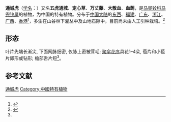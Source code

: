 {{Speciesbox
| name = 通城虎
| status = 
| status_system = 
| image =
| genus = Aristolochia
| species = fordiana
| authority = Hemsl.
}}

'''通城虎'''（[[学名|学名]]：{{lang|la|''Aristolochia fordiana''}}）又名'''五虎通城'''、'''定心草'''、'''万丈藤'''、'''大散血'''、'''血蒟'''，是[[马兜铃科|马兜铃科]][[马兜铃属|马兜铃属]]的植物，为中国的特有植物。分布于[[中国大陆|中国大陆]]的[[东西|东西]]、[[福建|福建]]、[[广东|广东]]、[[浙江|浙江]]、[[广西|广西]]、[[香港|香港]]<ref name="biods.2019183">{{cite journal |last1=Xinxin |first1=Zhu |last2=Jun |first2=Wang |last3=Shuai |first3=Liao |last4=Jinshuang |first4=Ma |title=Synopsis of Aristolochia L. and Isotrema Raf. (Aristolochiaceae) in China |journal=Biodiversity Science |date=2019-10-20 |volume=27 |issue=10 |pages=1143 |doi=10.17520/biods.2019183}}</ref>，多生在山谷林下灌丛中及山地石隙中，目前尚未由人工引种栽培。<ref>{{cite web| url =http://www.bioinfo.cn/db05/KmzwSpecies.php?action=view&id=1450| title =通城虎| work =《中国高等植物数据库全库》| publisher =中国科学院微生物研究所| author =昆明植物研究所| accessdate =2009-02-22| deadurl =yes| archiveurl =https://web.archive.org/web/20160305002254/http://www.bioinfo.cn/db05/KmzwSpecies.php?action=view&id=1450| archivedate =2016-03-05}}</ref>

==形态==
叶片先端长渐尖, 下面网脉细密, 仅脉上密被茸毛; [[聚伞花序|聚伞花序]]具花1–4朵, 苞片和小苞片卵形或钻形; 檐部舌片短<ref name="biods.2019183" />。

==参考文献==
{{reflist}}

{{Taxonbar|from=Q15225499}}
[[Category:马兜铃属|通城虎]]
[[Category:中國特有植物|Category:中國特有植物]]
{{植物小作品}}